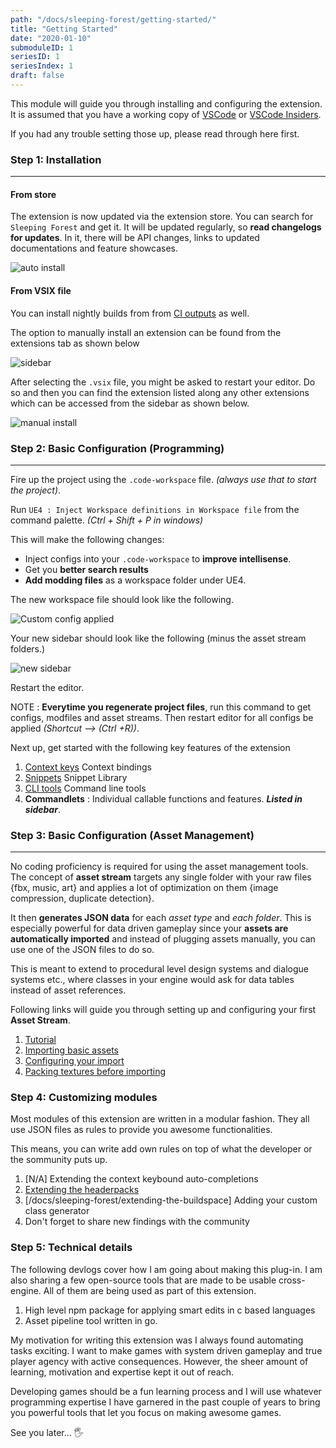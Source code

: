 ```yaml
---
path: "/docs/sleeping-forest/getting-started/"
title: "Getting Started"
date: "2020-01-10"
submoduleID: 1
seriesID: 1
seriesIndex: 1
draft: false
---
```


This module will guide you through installing and configuring the extension.
It is assumed that you have a working copy of [VSCode](https://code.visualstudio.com/download)
or [VSCode Insiders](https://code.visualstudio.com/insiders/).

If you had any trouble setting those up, please read through here first.

### Step 1: Installation

---

#### From store

The extension is now updated via the extension store. You can search for `Sleeping Forest` and get it.
It will be updated regularly, so **read changelogs for updates**. In it, there will be API changes, links to updated documentations and feature showcases.

![auto install](../../../../images/sleeping-forest/01-Introduction/storeinstall.png)

#### From VSIX file

You can install nightly builds from from [CI outputs](https://gitlab.com/suvam0451/sleeping-forest-ue4/pipelines/) as well.

The option to manually install an extension can be found from the extensions tab as shown below

![sidebar](../../../../images/DaedalusAPI/introduction-module/001.png)

After selecting the `.vsix` file, you might be asked to restart your editor.
Do so and then you can find the extension listed along any other extensions which can be accessed from the sidebar as shown below.

![manual install](../../../../images/sleeping-forest/01-Introduction/manualinstall.png)

### Step 2: Basic Configuration (Programming)

---

Fire up the project using the `.code-workspace` file.
_(always use that to start the project)_.

Run `UE4 : Inject Workspace definitions in Workspace file` from the command palette. _(Ctrl + Shift + P in windows)_

This will make the following changes:

- Inject configs into your `.code-workspace` to **improve intellisense**.
- Get you **better search results**
- **Add modding files** as a workspace folder under UE4.

The new workspace file should look like the following.

![Custom config applied](../../../../images/DaedalusAPI/introduction-module/004.png)

Your new sidebar should look like the following (minus the asset stream folders.)

![new sidebar](../../../../images/sleeping-forest/01-Introduction/newsidebar.png)

Restart the editor.

NOTE : **Everytime you regenerate project files**, run this command to get configs, modfiles and asset streams.
Then restart editor for all configs be applied _(Shortcut --> (Ctrl +R))_.

Next up, get started with the following key features of the extension

1. [Context keys](/docs/sleeping-forest/context-keys/) Context bindings
2. [Snippets](/docs/sleeping-forest/snippets-overview) Snippet Library
3. [CLI tools]() Command line tools
4. **Commandlets** : Individual callable functions and features. **_Listed in sidebar_**.

### Step 3: Basic Configuration (Asset Management)

---

No coding proficiency is required for using the asset management tools. The concept of **asset stream** targets
any single folder with your raw files {fbx, music, art} and applies a lot of optimization on them
{image compression, duplicate detection}.

It then **generates JSON data** for each _asset type_ and _each folder_. This is especially powerful for
data driven gameplay since your **assets are automatically imported** and instead of plugging assets manually,
you can use one of the JSON files to do so.

This is meant to extend to procedural level design systems and dialogue systems etc.,
where classes in your engine would ask for data tables instead of asset references.

Following links will guide you through setting up and configuring your first **Asset Stream**.

1. [Tutorial](/docs/sleeping-forest/hello-asset-streams)
2. [Importing basic assets](/docs/sleeping-forest/importing-asset-streams)
3. [Configuring your import](/docs/sleeping-forest/importing-asset-streams)
4. [Packing textures before importing](/docs/sleeping-forest/asset-stream-texture-sets)

### Step 4: Customizing modules

Most modules of this extension are written in a modular fashion.
They all use JSON files as rules to provide you awesome functionalities.

This means, you can write add own rules on top of what the developer or the sommunity puts up.

1. [N/A] Extending the context keybound auto-completions
2. [Extending the headerpacks](/docs/sleeping-forest/extending-header-packs)
3. [/docs/sleeping-forest/extending-the-buildspace] Adding your custom class generator
4. Don't forget to share new findings with the community

### Step 5: Technical details

The following devlogs cover how I am going about making this plug-in.
I am also sharing a few open-source tools that are made to be usable cross-engine.
All of them are being used as part of this extension.

1. High level npm package for applying smart edits in c based languages
2. Asset pipeline tool written in go.

My motivation for writing this extension was I always found automating tasks exciting.
I want to make games with system driven gameplay and true player agency with active consequences.
However, the sheer amount of learning, motivation and expertise kept it out of reach.

Developing games should be a fun learning process and I will use whatever programming expertise
I have garnered in the past couple of years to bring you powerful tools that let you focus on making awesome games.

See you later... 🖐
